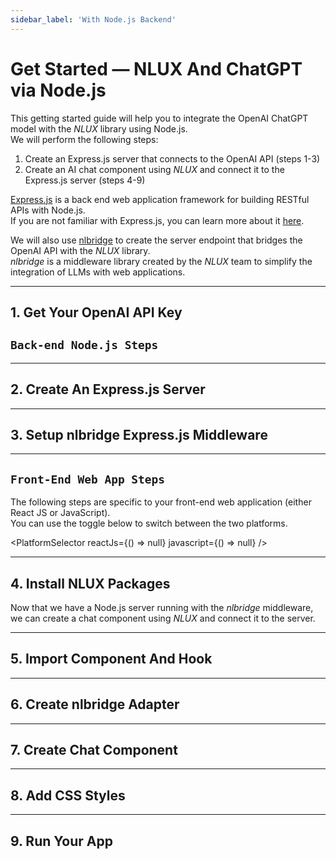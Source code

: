 ```yaml
---
sidebar_label: 'With Node.js Backend'
---
```











# Get Started ― NLUX And ChatGPT via Node.js

This getting started guide will help you to integrate the OpenAI ChatGPT model with the _NLUX_ library using Node.js.<br />
We will perform the following steps:

1. Create an Express.js server that connects to the OpenAI API (steps 1-3)
2. Create an AI chat component using _NLUX_ and connect it to the Express.js server (steps 4-9)

[Express.js](https://expressjs.com/) is a back end web application framework for building RESTful APIs with Node.js.<br />
If you are not familiar with Express.js, you can learn more about it [here](https://expressjs.com/).

We will also use [nlbridge](https://www.npmjs.com/package/@nlbridge/express) to create the server endpoint that
bridges the OpenAI API with the _NLUX_ library.<br />
_nlbridge_ is a middleware library created by the _NLUX_ team to
simplify the integration of LLMs with web applications.

---

## 1. Get Your OpenAI API Key

<PlatformSection javascript={ApiKey} reactJs={ApiKey} />

## `Back-end Node.js Steps `

---

## 2. Create An Express.js Server

<PlatformSection javascript={NodeJsServer} reactJs={NodeJsServer} />

---

## 3. Setup nlbridge Express.js Middleware

<PlatformSection javascript={NlBridgeEndpoint} reactJs={NlBridgeEndpoint} />

---

## `Front-End Web App Steps`

The following steps are specific to your front-end web application (either React JS or JavaScript).<br />
You can use the toggle below to switch between the two platforms.

<PlatformSelector reactJs={() => null} javascript={() => null} />

---

## 4. Install NLUX Packages

Now that we have a Node.js server running with the _nlbridge_ middleware, we can create a chat component using _NLUX_
and connect it to the server.

<PlatformSection javascript={JavaScript} reactJs={ReactJs} />

<PlatformSection javascript={InstallJavaScript} reactJs={InstallReactJs}/>

---

## 5. Import Component And Hook

<PlatformSection javascript={JavaScriptImport} reactJs={ReactJsImport} />

---

## 6. Create nlbridge Adapter

<PlatformSection javascript={JavaScriptAdapter} reactJs={ReactJsAdapter} />

---

## 7. Create Chat Component

<PlatformSection javascript={JavaScriptChatComponent} reactJs={ReactJsChatComponent} />

---

## 8. Add CSS Styles

<PlatformSection javascript={JavaScriptStyles} reactJs={ReactJsStyles} />

---

## 9. Run Your App

<PlatformSection javascript={JavaScriptRun} reactJs={ReactJsRun} />
